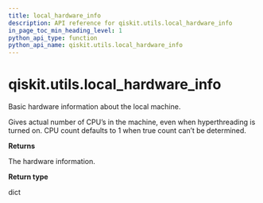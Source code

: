 ```yaml
---
title: local_hardware_info
description: API reference for qiskit.utils.local_hardware_info
in_page_toc_min_heading_level: 1
python_api_type: function
python_api_name: qiskit.utils.local_hardware_info
---
```


<span id="qiskit-utils-local-hardware-info" />

# qiskit.utils.local\_hardware\_info

<Function id="qiskit.utils.local_hardware_info" isDedicatedPage={true} github="https://github.com/qiskit/qiskit/tree/stable/0.23/qiskit/utils/multiprocessing.py" signature="local_hardware_info()">
  Basic hardware information about the local machine.

  Gives actual number of CPU’s in the machine, even when hyperthreading is turned on. CPU count defaults to 1 when true count can’t be determined.

  **Returns**

  The hardware information.

  **Return type**

  dict
</Function>

